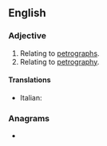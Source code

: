 ==English==

===Adjective===
{{en-adj|-}}

# Relating to [[petrograph]]s.
# Relating to [[petrography]].

====Translations====
{{trans-top}}
* Italian: {{t|it|petrografico|m}}
{{trans-bottom}}

===Anagrams===
* {{anagrams|en|a=aceghiopprrt|pterographic}}